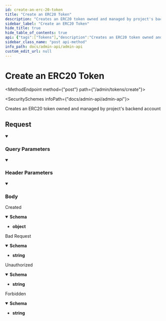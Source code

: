 ```yaml
---
id: create-an-erc-20-token
title: "Create an ERC20 Token"
description: "Creates an ERC20 token owned and managed by project's backend account"
sidebar_label: "Create an ERC20 Token"
hide_title: true
hide_table_of_contents: true
api: {"tags":["Tokens"],"description":"Creates an ERC20 token owned and managed by project's backend account","requestBody":{"content":{"application/json":{"schema":{"type":"object","properties":{"name":{"type":"string","example":"My Cool Token"},"symbol":{"type":"string","example":"MCT"},"initialSupply":{"type":"string","example":"0"}},"example":{"name":"My Cool Token","symbol":"MCT","initialSupply":"0"}}}}},"parameters":[{"name":"API-SECRET","in":"header","schema":{"type":"string"},"description":"(Required) You Secret API key","example":"{{secretKey}}"},{"name":"Content-Type","in":"header","schema":{"type":"string"},"example":"application/json"},{"name":"Accept","in":"header","schema":{"type":"string"},"example":"application/json"},{"name":"apiKey","in":"query","schema":{"type":"string"},"description":"(Required) You Public API key","example":"{{publicKey}}"}],"responses":{"201":{"description":"Created","content":{"application/json":{"schema":{"type":"object"},"example":{"job":{"status":"pending","_id":"62b175498c261600149409e1","name":"createToken","data":{"bridgeType":"home","accountAddress":"0xbC3bA1ae0a4Cf6269F79d0D30767C60cB58D7Ff2","name":"My Cool Token","symbol":"MCT","initialSupplyInWei":"0","tokenURI":"","expiryTimestamp":1939300629,"spendabilityIdsArr":["a","b","c"]},"createdAt":"2022-06-21T07:37:45.626Z","updatedAt":"2022-06-21T07:37:45.626Z","__v":0}}}}},"400":{"description":"Bad Request","content":{"text/plain":{"schema":{"type":"string"},"example":""}}},"401":{"description":"Unauthorized","content":{"text/plain":{"schema":{"type":"string"},"example":""}}},"403":{"description":"Forbidden","content":{"text/plain":{"schema":{"type":"string"},"example":""}}}},"method":"post","path":"/admin/tokens/create","servers":[{"url":"https://api.fuse.io/api/v0"}],"jsonRequestBodyExample":{"name":"My Cool Token","symbol":"MCT","initialSupply":"0"},"info":{"title":"Admin API","description":"With Fuse Admin API you can create and manage custodial wallets for your users to offer a Web2-like experience, as well as create, mint, and burn tokens for your economies/communities.","version":"1.0.0"},"postman":{"name":"Create an ERC20 Token","description":{"content":"Creates an ERC20 token owned and managed by project's backend account","type":"text/plain"},"url":{"path":["admin","tokens","create"],"host":["{{baseUrl}}"],"query":[{"disabled":false,"description":{"content":"(Required) You Public API key","type":"text/plain"},"key":"apiKey","value":""}],"variable":[]},"header":[{"disabled":false,"description":{"content":"(Required) You Secret API key","type":"text/plain"},"key":"API-SECRET","value":""},{"key":"Content-Type","value":"application/json"},{"key":"Accept","value":"application/json"}],"method":"POST","body":{"mode":"raw","raw":"\"\"","options":{"raw":{"language":"json"}}}}}
sidebar_class_name: "post api-method"
info_path: docs/admin-api/admin-api
custom_edit_url: null
---
```



<h1 className={"openapi__heading"}>Create an ERC20 Token</h1>

<MethodEndpoint method={"post"} path={"/admin/tokens/create"}></MethodEndpoint>

<SecuritySchemes infoPath={"docs/admin-api/admin-api"}></SecuritySchemes>



Creates an ERC20 token owned and managed by project's backend account

## Request

<details style={{"marginBottom":"1rem"}} className={"openapi-markdown__details"} data-collapsed={false} open={true}><summary style={{}}><h3 className={"openapi-markdown__details-summary-header-params"}>Query Parameters</h3></summary><div><ul><ParamsItem className={"paramsItem"} param={{"name":"apiKey","in":"query","schema":{"type":"string"},"description":"(Required) You Public API key","example":"{{publicKey}}"}}></ParamsItem></ul></div></details><details style={{"marginBottom":"1rem"}} className={"openapi-markdown__details"} data-collapsed={false} open={true}><summary style={{}}><h3 className={"openapi-markdown__details-summary-header-params"}>Header Parameters</h3></summary><div><ul><ParamsItem className={"paramsItem"} param={{"name":"API-SECRET","in":"header","schema":{"type":"string"},"description":"(Required) You Secret API key","example":"{{secretKey}}"}}></ParamsItem><ParamsItem className={"paramsItem"} param={{"name":"Content-Type","in":"header","schema":{"type":"string"},"example":"application/json"}}></ParamsItem><ParamsItem className={"paramsItem"} param={{"name":"Accept","in":"header","schema":{"type":"string"},"example":"application/json"}}></ParamsItem></ul></div></details><MimeTabs className={"openapi-tabs__mime"}><TabItem label={"application/json"} value={"application/json-schema"}><details style={{}} className={"openapi-markdown__details mime"} data-collapsed={false} open={true}><summary style={{}} className={"openapi-markdown__details-summary-mime"}><h3 className={"openapi-markdown__details-summary-header-body"}>Body</h3></summary><div style={{"textAlign":"left","marginLeft":"1rem"}}></div><ul style={{"marginLeft":"1rem"}}><SchemaItem collapsible={false} name={"name"} required={false} schemaName={"string"} qualifierMessage={undefined} schema={{"type":"string","example":"My Cool Token"}}></SchemaItem><SchemaItem collapsible={false} name={"symbol"} required={false} schemaName={"string"} qualifierMessage={undefined} schema={{"type":"string","example":"MCT"}}></SchemaItem><SchemaItem collapsible={false} name={"initialSupply"} required={false} schemaName={"string"} qualifierMessage={undefined} schema={{"type":"string","example":"0"}}></SchemaItem></ul></details></TabItem></MimeTabs><div><div><ApiTabs><TabItem label={"201"} value={"201"}><div>

Created

</div><div><MimeTabs className={"openapi-tabs__mime"} schemaType={"response"}><TabItem label={"application/json"} value={"application/json"}><SchemaTabs className={"openapi-tabs__schema"}><TabItem label={"Schema"} value={"Schema"}><details style={{}} className={"openapi-markdown__details response"} data-collapsed={false} open={true}><summary style={{}} className={"openapi-markdown__details-summary-response"}><strong>Schema</strong></summary><div style={{"textAlign":"left","marginLeft":"1rem"}}></div><ul style={{"marginLeft":"1rem"}}><li><div><strong>object</strong></div></li></ul></details></TabItem><TabItem label={"Example (from schema)"} value={"Example (from schema)"}><ResponseSamples responseExample={"{}"} language={"json"}></ResponseSamples></TabItem><TabItem label={"Example"} value={"Example"}><ResponseSamples responseExample={"{\n  \"job\": {\n    \"status\": \"pending\",\n    \"_id\": \"62b175498c261600149409e1\",\n    \"name\": \"createToken\",\n    \"data\": {\n      \"bridgeType\": \"home\",\n      \"accountAddress\": \"0xbC3bA1ae0a4Cf6269F79d0D30767C60cB58D7Ff2\",\n      \"name\": \"My Cool Token\",\n      \"symbol\": \"MCT\",\n      \"initialSupplyInWei\": \"0\",\n      \"tokenURI\": \"\",\n      \"expiryTimestamp\": 1939300629,\n      \"spendabilityIdsArr\": [\n        \"a\",\n        \"b\",\n        \"c\"\n      ]\n    },\n    \"createdAt\": \"2022-06-21T07:37:45.626Z\",\n    \"updatedAt\": \"2022-06-21T07:37:45.626Z\",\n    \"__v\": 0\n  }\n}"} language={"json"}></ResponseSamples></TabItem></SchemaTabs></TabItem></MimeTabs></div></TabItem><TabItem label={"400"} value={"400"}><div>

Bad Request

</div><div><MimeTabs className={"openapi-tabs__mime"} schemaType={"response"}><TabItem label={"text/plain"} value={"text/plain"}><SchemaTabs className={"openapi-tabs__schema"}><TabItem label={"Schema"} value={"Schema"}><details style={{}} className={"openapi-markdown__details response"} data-collapsed={false} open={true}><summary style={{}} className={"openapi-markdown__details-summary-response"}><strong>Schema</strong></summary><div style={{"textAlign":"left","marginLeft":"1rem"}}></div><ul style={{"marginLeft":"1rem"}}><li><div><strong>string</strong></div></li></ul></details></TabItem></SchemaTabs></TabItem></MimeTabs></div></TabItem><TabItem label={"401"} value={"401"}><div>

Unauthorized

</div><div><MimeTabs className={"openapi-tabs__mime"} schemaType={"response"}><TabItem label={"text/plain"} value={"text/plain"}><SchemaTabs className={"openapi-tabs__schema"}><TabItem label={"Schema"} value={"Schema"}><details style={{}} className={"openapi-markdown__details response"} data-collapsed={false} open={true}><summary style={{}} className={"openapi-markdown__details-summary-response"}><strong>Schema</strong></summary><div style={{"textAlign":"left","marginLeft":"1rem"}}></div><ul style={{"marginLeft":"1rem"}}><li><div><strong>string</strong></div></li></ul></details></TabItem></SchemaTabs></TabItem></MimeTabs></div></TabItem><TabItem label={"403"} value={"403"}><div>

Forbidden

</div><div><MimeTabs className={"openapi-tabs__mime"} schemaType={"response"}><TabItem label={"text/plain"} value={"text/plain"}><SchemaTabs className={"openapi-tabs__schema"}><TabItem label={"Schema"} value={"Schema"}><details style={{}} className={"openapi-markdown__details response"} data-collapsed={false} open={true}><summary style={{}} className={"openapi-markdown__details-summary-response"}><strong>Schema</strong></summary><div style={{"textAlign":"left","marginLeft":"1rem"}}></div><ul style={{"marginLeft":"1rem"}}><li><div><strong>string</strong></div></li></ul></details></TabItem></SchemaTabs></TabItem></MimeTabs></div></TabItem></ApiTabs></div></div>
      